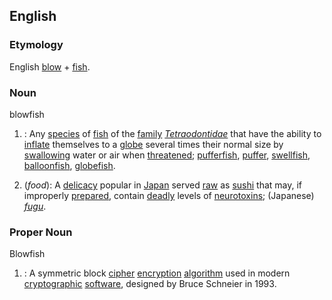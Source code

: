 ==English==
{{wikipedia}}
===Etymology===
English [[blow]] + [[fish]].

===Noun===
;blowfish
#{{cattag|English fish}}: Any [[species]] of [[fish]] of the [[family]] ''[[Tetraodontidae]]'' that have the ability to [[inflate]] themselves to a [[globe]] several times their normal size by [[swallow]]ing water or air when [[threaten]]ed; [[pufferfish]], [[puffer]], [[swellfish]], [[balloonfish]], [[globefish]].
#(''food''): A [[delicacy]] popular in [[Japan]] served [[raw]] as [[sushi]] that may, if improperly [[prepare]]d, contain [[deadly]] levels of [[neurotoxin]]s; (Japanese) ''[[fugu]]''.

===Proper Noun===
;Blowfish
#{{cattag|computing}}: A symmetric block [[cipher]] [[encryption]] [[algorithm]] used in modern [[cryptographic]] [[software]], designed by Bruce Schneier in 1993.